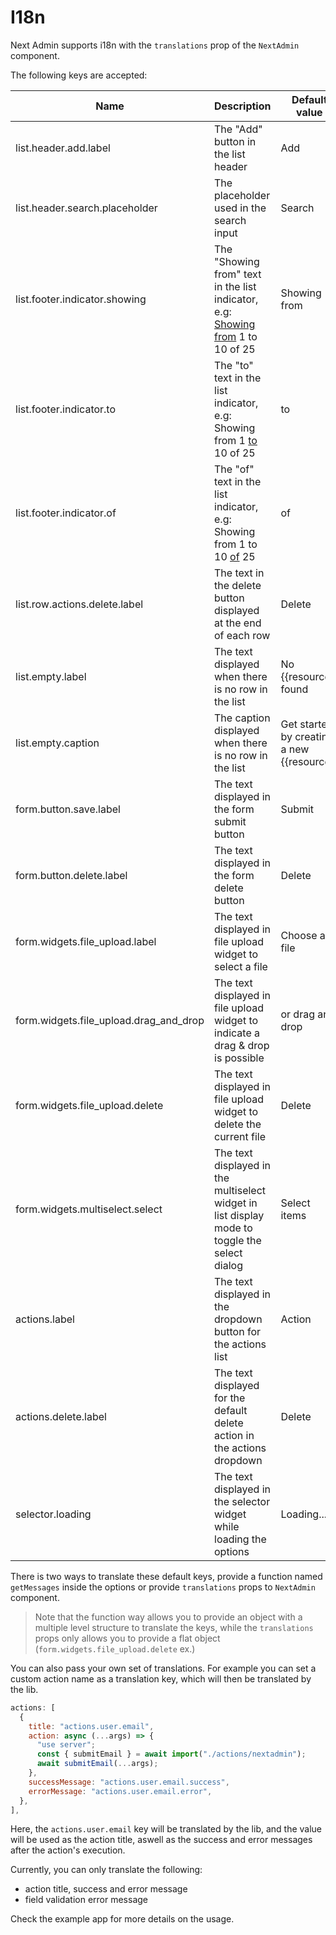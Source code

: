 # I18n

Next Admin supports i18n with the `translations` prop of the `NextAdmin` component.

The following keys are accepted:

| Name                                   | Description                                                                                   | Default value                                  |
| -------------------------------------- | --------------------------------------------------------------------------------------------- | ---------------------------------------------- |
| list.header.add.label                  | The "Add" button in the list header                                                           | Add                                            |
| list.header.search.placeholder         | The placeholder used in the search input                                                      | Search                                         |
| list.footer.indicator.showing          | The "Showing from" text in the list indicator, e.g: <u>Showing from</u> 1 to 10 of 25         | Showing from                                   |
| list.footer.indicator.to               | The "to" text in the list indicator, e.g: Showing from 1 <u>to</u> 10 of 25                   | to                                             |
| list.footer.indicator.of               | The "of" text in the list indicator, e.g: Showing from 1 to 10 <u>of</u> 25                   | of                                             |
| list.row.actions.delete.label          | The text in the delete button displayed at the end of each row                                | Delete                                         |
| list.empty.label                       | The text displayed when there is no row in the list                                           | No \{\{resource\}\} found                      |
| list.empty.caption                     | The caption displayed when there is no row in the list                                        | Get started by creating a new \{\{resource\}\} |
| form.button.save.label                 | The text displayed in the form submit button                                                  | Submit                                         |
| form.button.delete.label               | The text displayed in the form delete button                                                  | Delete                                         |
| form.widgets.file_upload.label         | The text displayed in file upload widget to select a file                                     | Choose a file                                  |
| form.widgets.file_upload.drag_and_drop | The text displayed in file upload widget to indicate a drag & drop is possible                | or drag and drop                               |
| form.widgets.file_upload.delete        | The text displayed in file upload widget to delete the current file                           | Delete                                         |
| form.widgets.multiselect.select        | The text displayed in the multiselect widget in list display mode to toggle the select dialog | Select items                                         |
| actions.label                          | The text displayed in the dropdown button for the actions list                                | Action                                         |
| actions.delete.label                   | The text displayed for the default delete action in the actions dropdown                      | Delete                                         |
| selector.loading                       | The text displayed in the selector widget while loading the options                           | Loading...                                     |

There is two ways to translate these default keys, provide a function named `getMessages` inside the options or provide `translations` props to `NextAdmin` component.

> Note that the function way allows you to provide an object with a multiple level structure to translate the keys, while the `translations` props only allows you to provide a flat object (`form.widgets.file_upload.delete` ex.)

You can also pass your own set of translations. For example you can set a custom action name as a translation key, which will then be translated by the lib.

```js
actions: [
  {
    title: "actions.user.email",
    action: async (...args) => {
      "use server";
      const { submitEmail } = await import("./actions/nextadmin");
      await submitEmail(...args);
    },
    successMessage: "actions.user.email.success",
    errorMessage: "actions.user.email.error",
  },
],
```

Here, the `actions.user.email` key will be translated by the lib, and the value will be used as the action title, aswell as the success and error messages after the action's execution.

Currently, you can only translate the following:

- action title, success and error message
- field validation error message

Check the example app for more details on the usage.
